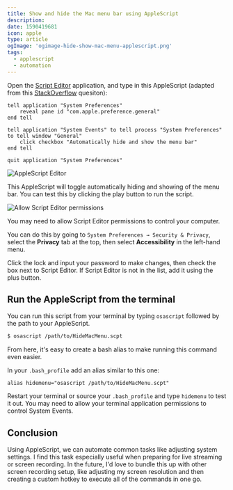 ```yaml
---
title: Show and hide the Mac menu bar using AppleScript
description: 
date: 1590419681
icon: apple
type: article
ogImage: 'ogimage-hide-show-mac-menu-applescript.png'
tags:
  - applescript
  - automation
---
```


Open the [Script Editor](https://en.wikipedia.org/wiki/AppleScript_Editor) application, and type in this AppleScript (adapted from this [StackOverflow](https://apple.stackexchange.com/questions/283633/can-a-shortcut-be-created-to-toggle-menubar-visibility-that-would-persist-as-t) quesiton):

```
tell application "System Preferences"
	reveal pane id "com.apple.preference.general"
end tell

tell application "System Events" to tell process "System Preferences" to tell window "General"
	click checkbox "Automatically hide and show the menu bar"
end tell

quit application "System Preferences"
```

![AppleScript Editor](/apple-script-editor.png)

This AppleScript will toggle automatically hiding and showing of the menu bar. You can test this by clicking the play button to run the script.

![Allow Script Editor permissions](/security-and-privacy.png)

You may need to allow Script Editor permissions to control your computer.

You can do this by going to `System Preferences → Security & Privacy`, select the **Privacy** tab at the top, then select **Accessibility** in the left-hand menu.

Click the lock and input your password to make changes, then check the box next to Script Editor. If Script Editor is not in the list, add it using the plus button.

## Run the AppleScript from the terminal

You can run this script from your terminal by typing `osascript` followed by the path to your AppleScript.

```bash
$ osascript /path/to/HideMacMenu.scpt
```

From here, it's easy to create a bash alias to make running this command even easier.

In your `.bash_profile` add an alias similar to this one:

```
alias hidemenu="osascript /path/to/HideMacMenu.scpt"
```

Restart your terminal or source your `.bash_profile` and type `hidemenu` to test it out. You may need to allow your terminal application permissions to control System Events.

## Conclusion

Using AppleScript, we can automate common tasks like adjusting system settings. I find this task especially useful when preparing for live streaming or screen recording. In the future, I'd love to bundle this up with other screen recording setup, like adjusting my screen resolution and then creating a custom hotkey to execute all of the commands in one go.
